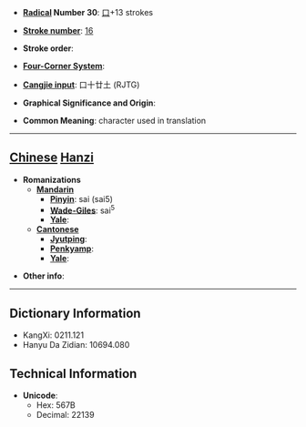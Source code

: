 * '''[[Wiktionary:Chinese radical index| Radical]] Number 30''': [[Wiktionary:Chinese radical index 口|口]]+13 strokes

* '''[[Wiktionary:Chinese total strokes index|Stroke number]]''': [[Wiktionary:Chinese total strokes index 16|16]]

* '''Stroke order''': 

* '''[[Wiktionary:Chinese four corner index|Four-Corner System]]''': 

* '''[[Wiktionary:Chinese Cangjie index|Cangjie input]]''': 口十廿土 (RJTG)

* '''Graphical Significance and Origin''': 

* '''Common Meaning''': character used in translation

----

== [[Chinese]] [[Hanzi]] ==

* '''Romanizations'''
** '''[[Mandarin]]'''
*** '''[[Pinyin]]''': sai (sai5)
*** '''[[Wade-Giles]]''': sai<sup>5</sup>
*** '''[[Yale]]''': 
** '''[[Cantonese]]'''
*** '''[[Jyutping]]''':
*** '''[[Penkyamp]]''': 
*** '''[[Yale]]''': 

* '''Other info''': 

----

== Dictionary Information ==

* KangXi: 0211.121
* Hanyu Da Zidian: 10694.080

== Technical Information ==

* '''Unicode''':
** Hex: 567B
** Decimal: 22139